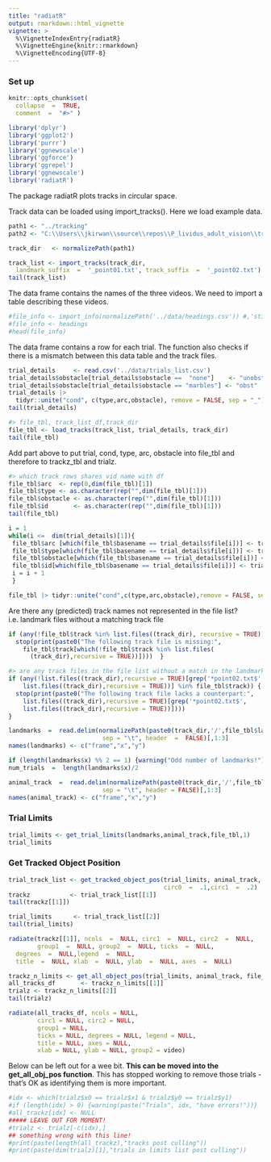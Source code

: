 ```yaml
---
title: "radiatR"
output: rmarkdown::html_vignette
vignette: >
  %\VignetteIndexEntry{radiatR}
  %\VignetteEngine{knitr::rmarkdown}
  %\VignetteEncoding{UTF-8}
---
```


### Set up

```r
knitr::opts_chunk$set(
  collapse  =  TRUE,
  comment  =  "#>" )
```

```r
library('dplyr')
library('ggplot2')
library('purrr')
library('ggnewscale')
library('ggforce')
library('ggrepel')
library('ggnewscale')
library('radiatR')
```

The package radiatR plots tracks in circular space.

Track data can be loaded using import_tracks(). Here we load example data.

```r
path1 <- "../tracking"
path2 <- "C:\\Users\\jkirwan\\source\\repos\\P_lividus_adult_vision\\tracking"

track_dir   <- normalizePath(path1)

track_list <- import_tracks(track_dir,
  landmark_suffix  =  '_point01.txt', track_suffix  =  '_point02.txt')
tail(track_list)
```

The data frame contains the names of the three videos. We need to import a table describing these videos.

```r
#file_info <- import_info(normalizePath('../data/headings.csv')) #,'stimulus','degrees'
#file_info <- headings
#head(file_info)
```

The data frame contains a row for each trial. The function also checks if there is a mismatch between this data table and the track files.

```r
trial_details     <- read.csv('../data/trials_list.csv')
trial_details$obstacle[trial_details$obstacle ==  "none"]    <- "unobst"
trial_details$obstacle[trial_details$obstacle == "marbles"] <- "obst"
trial_details |> 
  tidyr::unite("cond", c(type,arc,obstacle), remove = FALSE, sep = "_") -> trial_details
tail(trial_details)
```

```r
#> file_tbl, track_list_df,track_dir
file_tbl <- load_tracks(track_list, trial_details, track_dir)
tail(file_tbl)
```

Add part above to put trial, cond, type, arc, obstacle into file_tbl and therefore to trackz_tbl and trialz.

```r
#> which track rows shares vid name with df
file_tbl$arc  <- rep(0,dim(file_tbl)[1])
file_tbl$type <- as.character(rep("",dim(file_tbl)[1]))
file_tbl$obstacle <- as.character(rep("",dim(file_tbl)[1]))
file_tbl$id       <- as.character(rep("",dim(file_tbl)[1]))
tail(file_tbl)
```

```r
i = 1
while(i <=  dim(trial_details)[1]){
 file_tbl$arc [which(file_tbl$basename == trial_details$file[i])] <- trial_details$arc[i]
 file_tbl$type[which(file_tbl$basename == trial_details$file[i])] <- trial_details$type[i]
 file_tbl$obstacle[which(file_tbl$basename == trial_details$file[i])] <- trial_details$obstacle[i]
 file_tbl$id[which(file_tbl$basename == trial_details$file[i])] <- trial_details$id[i]
 i = i + 1      
 }

file_tbl |> tidyr::unite("cond",c(type,arc,obstacle),remove = FALSE, sep = "_")
```

Are there any (predicted) track names not represented in the file list? i.e. landmark files without a matching track file

```r
if (any(!file_tbl$track %in% list.files((track_dir), recursive = TRUE))) {
  stop(print(paste0("The following track file is missing:",
    file_tbl$track[which(!file_tbl$track %in% list.files(
      (track_dir),recursive = TRUE))])))  }
```

```r
#> are any track files in the file list without a match in the landmark files?
if (any(!list.files((track_dir),recursive = TRUE)[grep('*point02.txt$',
    list.files((track_dir),recursive = TRUE))] %in% file_tbl$track)) {
  stop(print(paste0("The following track file lacks a counterpart:",
    list.files((track_dir),recursive = TRUE)[grep('*point02.txt$',
    list.files((track_dir),recursive = TRUE))])))  
}
```

```r
landmarks  =  read.delim(normalizePath(paste0(track_dir,'/',file_tbl$landmark[1])),
                          sep = "\t", header  =  FALSE)[,1:3]
names(landmarks) <- c("frame","x","y")

if (length(landmarks$x) %% 2 == 1) {warning("Odd number of landmarks!") }
num_trials  =  length(landmarks$x)/2 
```

```r
animal_track  =  read.delim(normalizePath(paste0(track_dir,'/',file_tbl$track[1])),
                          sep = "\t", header = FALSE)[,1:3]
names(animal_track) <- c("frame","x","y")
```

### Trial Limits

```r
trial_limits <- get_trial_limits(landmarks,animal_track,file_tbl,1)
trial_limits
```

### Get Tracked Object Position

```r
trial_track_list <- get_tracked_object_pos(trial_limits, animal_track,
                                           circ0  =  .1,circ1  =  .2)
trackz           <- trial_track_list[[1]]
tail(trackz[[1]])
```

```r
trial_limits      <- trial_track_list[[2]]
tail(trial_limits)
```

```r
radiate(trackz[[1]], ncols  =  NULL, circ1  =  NULL, circ2  =  NULL, 
        group1  =  NULL, group2  =  NULL, ticks  =  NULL,
  degrees  =  NULL,legend  =  NULL,
  title  =  NULL, xlab  =  NULL, ylab  =  NULL, axes  =  NULL)
```

```r
trackz_n_limits <- get_all_object_pos(trial_limits, animal_track, file_tbl, track_dir)
all_tracks_df       <- trackz_n_limits[[1]]
trialz <- trackz_n_limits[[2]]
tail(trialz)  
```                            




```r
radiate(all_tracks_df, ncols = NULL,
        circ1 = NULL, circ2 = NULL, 
        group1 = NULL,
        ticks = NULL, degrees = NULL, legend = NULL,
        title = NULL, axes = NULL,
        xlab = NULL, ylab = NULL, group2 = video)
```


Below can be left out for a wee bit. **This can be moved into the get_all_obj_pos function**. 
This has stopped working to remove those trials - that's OK as identifying them is more important.

```r
#idx <- which(trialz$x0 == trialz$x1 & trialz$y0 == trialz$y1)
#if (length(idx) > 0) {warning(paste("Trials", idx, "have errors!"))}
#all_trackz[idx] <- NULL
##### LEAVE OUT FOR MOMENT!
#trialz <- trialz[-c(idx),]
## something wrong with this line!
#print(paste(length(all_trackz),"tracks post culling"))
#print(paste(dim(trialz)[1],"trials in limits list post culling"))
```
